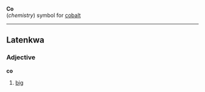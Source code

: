 '''Co'''<br>(''chemistry'') symbol for [[cobalt]]
----
==Latenkwa==
===Adjective===
'''co'''

#[[big]]